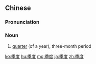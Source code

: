 ==Chinese==
{{zh-forms}}

===Pronunciation===
{{zh-pron
|m=jìdù
|c=gwai1 dou6
|ma=Zh-jìdù.ogg
|cat=n
}}

===Noun===
{{zh-noun}}
# [[quarter]] (of a year), three-month period

[[ko:季度]]
[[hu:季度]]
[[mg:季度]]
[[ja:季度]]
[[zh:季度]]